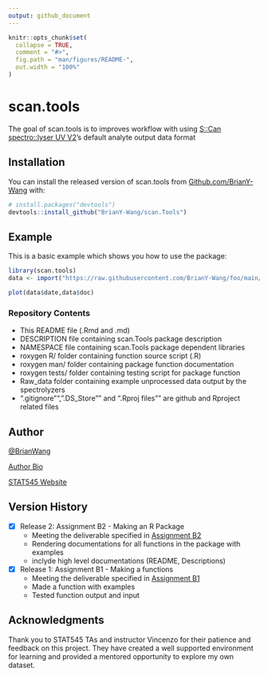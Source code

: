 ```yaml
---
output: github_document
---
```


<!-- README.md is generated from README.Rmd. Please edit that file -->

```r
knitr::opts_chunk$set(
  collapse = TRUE,
  comment = "#>",
  fig.path = "man/figures/README-",
  out.width = "100%"
)
```

# scan.tools

<!-- badges: start -->
<!-- badges: end -->

The goal of scan.tools is to improves workflow with using [S::Can spectro::lyser UV V2](https://www.s-can.at/products/spectrometer-probes)'s default analyte output data format

## Installation

You can install the released version of scan.tools from [Github.com/BrianY-Wang](https://github.com/BrianY-Wang/scan.Tools) with:

``` r
# install.packages("devtools")
devtools::install_github("BrianY-Wang/scan.Tools")
```

## Example

This is a basic example which shows you how to use the package:

```r
library(scan.tools)
data <- import("https://raw.githubusercontent.com/BrianY-Wang/foo/main/Raw_data/09210160.par", "8-digit-SerialNumber")

plot(data$date,data$doc)

```

### Repository Contents
- This README file (.Rmd and .md)
- DESCRIPTION file containing scan.Tools package description
- NAMESPACE file containing scan.Tools package dependent libraries
- roxygen R/ folder containing function source script (.R)
- roxygen man/ folder containing package function documentation
- roxygen tests/ folder containing testing script for package function
- Raw_data folder containing example unprocessed data output by the spectrolyzers 
- ".gitignore"", ".DS_Store"" and ".Rproj files"" are github and Rproject related files 

## Author

[@BrianWang](wybobrian@gmail.com)

[Author Bio](https://ires.ubc.ca/person/brian-wang/)

[STAT545 Website](https://stat545.stat.ubc.ca/)

## Version History
- [x] Release 2: Assignment B2 - Making an R Package 
    - Meeting the deliverable specified in [Assignment B2](https://stat545.stat.ubc.ca/assignments/assignment-b2/)
    - Rendering documentations for all functions in the package with examples 
    - inclyde high level documentations (README, Descriptions)

- [x] Release 1: Assignment B1 - Making a functions 
    - Meeting the deliverable specified in [Assignment B1](https://stat545.stat.ubc.ca/assignments/assignment-b1/)
    - Made a function with examples 
    - Tested function output and input 
    

## Acknowledgments
Thank you to STAT545 TAs and instructor Vincenzo for their patience and feedback on this project. They have created a well supported environment for learning and provided a mentored opportunity to explore my own dataset. 


